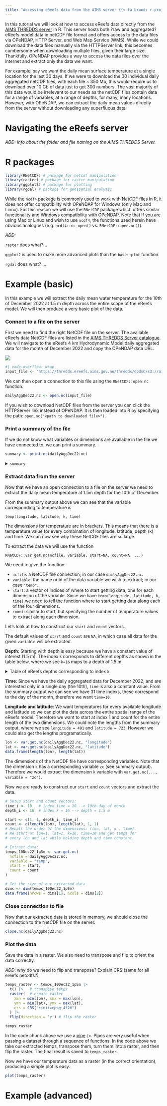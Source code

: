 ---
title: "Accessing eReefs data from the AIMS server {{< fa brands r-project >}}"
---


In this tutorial we will look at how to access eReefs data directly from the [AIMS THREDDS server](http://thredds.ereefs.aims.gov.au/thredds/catalog.html) in R. This server hosts both ?raw and aggregated? eReefs model data in netCDF file format and offers access to the data files via OPeNDAP, HTTP Server, and Web Map Service (WMS). While we could download the data files manually via the HTTPServer link, this becomes cumbersome when downloading multiple files, given their large size. Thankfully, OPeNDAP provides a way to access the data files over the internet and extract only the data we want. 

For example, say we want the daily mean surface temperature at a single location for the last 30 days. If we were to download the 30 individual daily aggregated netCDF files, with each file ~ 350 Mb, this would require us to download over 10 Gb of data just to get 300 numbers. The vast majority of this data would be irrelevant to our needs as the netCDF files contain data for a range of variables, at a range of depths, for many, many locations. However, with OPeNDAP, we can extract the daily mean values directly from the server without downloading any superfluous data.


# Navigating the eReefs server

*ADD: Info about the folder and file naming on the AIMS THREDDS Server.*


# R packages

```{r loadPackages, message=FALSE, warning=FALSE}
library(RNetCDF) # package for netcdf manipulation
library(raster) # package for raster manipulation
library(ggplot2) # package for plotting
library(rgdal) # package for geospatial analysis
```

While the `ncdf4` package is commonly used to work with NetCDF files in R, it does not offer compatibility with OPeNDAP for Windows (only Mac and Linux). For this reason we will use the `RNetCDF` package which offers similar functionality and Windows compatibility with OPeNDAP. Note that if you are using Mac or Linux and wish to use `ncdf4`, the functions used herein have obvious analogues (e.g. `ncdf4::nc_open()` vs. `RNetCDF::open.nc()`).

*ADD:*

`raster` does what?...

`ggplot2` is used to make more advanced plots than the `base::plot` function.

`rgdal` does what? ...




# Example (basic)

In this example we will extract the daily mean water temperature for the 10th of December 2022 at 1.5 m depth  across the entire scope of the eReefs model. We will then produce a very basic plot of the data.

### Connect to a file on the server

First we need to find the right NetCDF file on the server. The available eReefs data NetCDF files are listed in the [AIMS THREDDS Server catalogue](http://thredds.ereefs.aims.gov.au/thredds/catalog.html). We will navigate to the eReefs 4 km Hydrodynamic Model daily aggregated data for the month of December 2022 and copy the OPeNDAP data URL.

![](images/server_navigation.gif)

```{r}
#| code-overflow: wrap
input_file <- "https://thredds.ereefs.aims.gov.au/thredds/dodsC/s3://aims-ereefs-public-prod/derived/ncaggregate/ereefs/gbr4_v2/daily-monthly/EREEFS_AIMS-CSIRO_gbr4_v2_hydro_daily-monthly-2022-12.nc"
```

We can then open a connection to this file using the `RNetCDF::open.nc` function.

```{r}
dailyAggDec22.nc <- open.nc(input_file)
```

::: {.callout-note appearance="simple"}
If you wish to download NetCDF files from the server you can click the HTTPServer link instead of OPeNDAP. It is then loaded into R by specifying the path: `open.nc("<path to downloaded file>")`.
:::

### Print a summary of the file

If we do not know what variables or dimensions are available in the file we have connected to, we can print a summary.

```{r eval=FALSE}
summary <- print.nc(dailyAggDec22.nc)
```

<details><summary><code>summary</code></summary>

```{r echo=FALSE}
print.nc(dailyAggDec22.nc)
```
</details>


### Extract data from the server

Now that we have an open connection to a file on the server we need to extract the daily mean temperature at 1.5m depth for the 10th of December. 

From the summary output above we can see that the variable corresponding to temperature is  

$\texttt{temp(longitude, latitude, k, time)}$ 

The dimensions for temperature are in brackets. This means that there is a temperature value for every combination of longitude, latitude, depth (k) and time. We can now see why these NetCDF files are so large.

To extract the data we will use the function

`RNetCDF::var.get.nc(ncfile, variable, start=NA, count=NA, ...)`

We need to give the function:

  * `ncfile`: a NetCDF file connection; in our case `dailyAggDec22.nc`.
  * `variable`: the name or id of the data variable we wish to extract; in our case `"temp"`.
  * `start`: a vector of indices of where to start getting data, one for each dimension of the variable. Since we have $\texttt{temp(longitude, latitude, k, time)}$  we need to tell the function where to start getting data along each of the four dimensions.
  * `count`: similar to start, but specifying the number of temperature values to extract along each dimension. 

Let's look at how to construct our `start` and `count` vectors.

:::{.callout-note appearance="simple"}
The default values of `start` and `count` are `NA`, in which case all data for the given `variable` will be extracted.
:::

**Depth**: Starting with depth is easy because we have a constant value of interest (1.5 m). The index `k` corresponds to different depths as shown in the table below, where we see `k=16` maps to a depth of 1.5 m.

<details><summary>Table of eReefs depths corresponding to index `k`</summary>

| Index (k) | Hydrodynamic 1km model | Hydrodynamic & BioGeoChemical 4km models  |
| --------- | ---------------------- | ----------------------------------------- |
| 1         | -140.00 m              | -145.00 m                                 |
| 2         | -120.00 m              | -120.00 m                                 |
| 3         | -103.00 m              | -103.00 m                                 |
| 4         | -88.00 m               | -88.00 m                                  |
| 5         | -73.00 m               | -73.00 m                                  |
| 6         | -60.00 m               | -60.00 m                                  |
| 7         | -49.00 m               | -49.00 m                                  |
| 8         | -39.50 m               | -39.50 m                                  |
| 9         | -31.00 m               | -31.00 m                                  |
| 10        | -24.00 m               | -23.75 m                                  |
| 11        | -18.00 m               | -17.75 m                                  |
| 12        | -13.00 m               | -12.75 m                                  |
| 13        | -9.00 m                | -8.80 m                                   |
| 14        | -5.25 m                | -5.55 m                                   |
| 15        | -2.35 m                | -3.00 m                                   |
| 16        | -0.50 m                | -1.50 m                                   |
| 17        | n/a                    | -0.50 m                                   |

</details>


**Time**: Since we have the daily aggregated data for December 2022, and are interested only in a single day (the 10th), `time` is also a constant value. From the summary output we can see we have 31 time indexs, these correspond to the day of the month, therefore we want `time=10`.

**Longitude and latitude**: We want temperatures for every available longitude and latitude so we can plot the data across the entire spatial range of the eReefs model. Therefore we want to start at index 1 and count for the entire length of the two dimensions. We could note the lengths from the summary output, where we see $\texttt{longitude = 491}$ and $\texttt{latitude = 723}$. However we could also get the lengths programatically. 

```{r}
lon <- var.get.nc(dailyAggDec22.nc, "longitude")
lat <- var.get.nc(dailyAggDec22.nc, "latitude")
data.frame(length(lon), length(lat))
```

:::{.callout-note appearance="simple"}
The dimensions of the NetCDF file have corresponding variables. Note that the dimension $\texttt{k}$ has a corresponding variable `zc` (see summary output). Therefore we would extract the dimension $\texttt{k}$ variable with `var.get.nc(..., variable = "zc")`.
:::


Now we are ready to construct our `start` and `count` vectors and extract the data. 

```{r}
# Setup start and count vectors:
time_i <- 10   # index time = 10 --> 10th day of month
depth_i <- 16  # index k = 16 --> depth = 1.5 m

start <- c(1, 1, depth_i, time_i)  
count <- c(length(lon), length(lat), 1, 1)
# Recall the order of the dimensions: (lon, lat, k , time).
# We start at lon=1, lat=1, k=16, time=10 and get temps for
# every lon and lat while holding depth and time constant.

# Extract data:
temps_10Dec22_1p5m <- var.get.nc(
  ncfile = dailyAggDec22.nc, 
  variable = "temp",
  start = start, 
  count = count
)

# Get the size of our extracted data
dims <- dim(temps_10Dec22_1p5m)
data.frame(nrows = dims[1], ncols = dims[2])
```


### Close connection to file

Now that our extracted data is stored in memory, we should close the connection to the NetCDF file on the server.

```{r}
close.nc(dailyAggDec22.nc)
```


### Plot the data

Save the data in a raster. We also need to transpose and flip to orient the data correctly.

*ADD*: why do we need to flip and transpose? Explain CRS (same for all ereefs netcdfs?)

```{r}
temps_raster <- temps_10Dec22_1p5m |>
  t() |>   # transpose temps
  raster(  # create raster
    xmn = min(lon), xmx = max(lon), 
    ymn = min(lat), ymx = max(lat), 
    crs = CRS("+init=epsg:4326")
  ) |>
  flip(direction = 'y') # flip the raster

temps_raster
```


:::{.callout-note appearance="simple"}
In the code chunk above we use a [pipe](https://r4ds.hadley.nz/workflow-pipes.html) `|>`. Pipes are very useful when passing a dataset through a sequence of functions. In the code above we take our extracted temps, transpose them, turn them into a raster, and then flip the raster. The final result is saved to `temps_raster`.
:::

Now we have our temperature data as a raster (in the correct orientation), producing a simple plot is easy.

```{r}
plot(temps_raster)
```


# Example (advanced)


